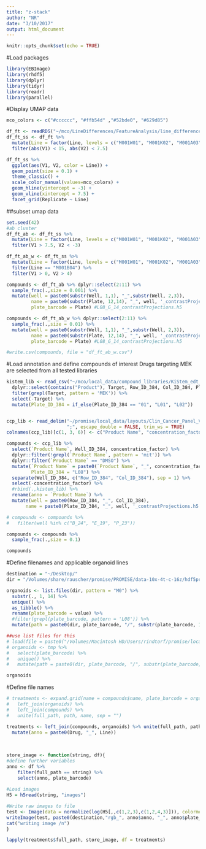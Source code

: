```yaml
---
title: "z-stack"
author: "NR"
date: "3/10/2017"
output: html_document
---
```



```r
knitr::opts_chunk$set(echo = TRUE)
```

#Load packages 
```r
library(EBImage)
library(rhdf5)
library(dplyr)
library(tidyr)
library(readr)
library(parallel)
```


#Display UMAP data
```r
mco_colors <- c("#cccccc", "#ffb54d" ,"#52bde0", "#629d85")

df_ft <- readRDS("~/mco/LineDifferences/FeatureAnalysis/line_differences/umap_dmso.Rdata")
df_ft_ss <- df_ft %>% 
  mutate(Line = factor(Line, levels = c("M001W01", "M001K02", "M001A03", "M001B04"))) %>%
  filter(abs(V1) < 15, abs(V2) < 7.5) 

df_ft_ss %>% 
  ggplot(aes(V1, V2, color = Line)) + 
  geom_point(size = 0.1) + 
  theme_classic() + 
  scale_color_manual(values=mco_colors) +
  geom_hline(yintercept = -3) +
  geom_vline(xintercept = 7.5) +
  facet_grid(Replicate ~ Line)
```

##subset umap data 

```r
set.seed(42)
#ab cluster
df_ft_ab <- df_ft_ss %>% 
  mutate(Line = factor(Line, levels = c("M001W01", "M001K02", "M001A03", "M001B04"))) %>%
  filter(V1 > 7.5, V2 < -3)

df_ft_ab_w <- df_ft_ss %>% 
  mutate(Line = factor(Line, levels = c("M001W01", "M001K02", "M001A03", "M001B04"))) %>%
  filter(Line == "M001B04") %>%
  filter(V1 > 0, V2 > 4)

compounds <- df_ft_ab %>% dplyr::select(2:11) %>% 
  sample_frac(.,size = 0.001) %>% 
  mutate(well = paste0(substr(Well, 1,1), "_",substr(Well, 2,3)),
         name = paste0(substr(Plate, 12,14), "_", well, '_contrastProjections.h5'),
         plate_barcode = Plate) #L08_G_14_contrastProjections.h5

compounds <- df_ft_ab_w %>% dplyr::select(2:11) %>% 
  sample_frac(.,size = 0.01) %>% 
  mutate(well = paste0(substr(Well, 1,1), "_",substr(Well, 2,3)),
         name = paste0(substr(Plate, 12,14), "_", well, '_contrastProjections.h5'),
         plate_barcode = Plate) #L08_G_14_contrastProjections.h5

#write.csv(compounds, file = "df_ft_ab_w.csv")
```


#Load annotation and define compounds of interest
Drugs targeting MEK are selected from all tested libraries
```r
kistem_lib <- read_csv("~/mco/local_data/compound_libraries/KiStem_edt_V170125.csv") %>%
  dplyr::select(contains("Product"), Target, Row_ID_384, Col_ID_384, Plate_ID_384) %>% #build a compound repository
  filter(grepl(Target, pattern = 'MEK')) %>%
  select(-Target) %>%
  mutate(Plate_ID_384 = if_else(Plate_ID_384 == "01", "L01", "L02"))


ccp_lib <- read_delim("~/promise/local_data/layouts/Clin_Cancer_Panel_V170511.csv", 
                      ";", escape_double = FALSE, trim_ws = TRUE) 
colnames(ccp_lib)[c(1, 3, 6)] <- c("Product Name", "concentration_factor", "Well_ID_384")

compounds <- ccp_lib %>%  
  select(`Product Name`, Well_ID_384, concentration_factor) %>%
  dplyr::filter(!grepl(`Product Name`, pattern = 'mit')) %>%
  dplyr::filter(`Product Name` == "DMSO") %>%
  mutate(`Product Name` = paste0(`Product Name`, "_", concentration_factor),
         Plate_ID_384 = "L08") %>%
  separate(Well_ID_384, c("Row_ID_384", "Col_ID_384"), sep = 1) %>%
  select(-concentration_factor) %>%
  #rbind(.,kistem_lib) %>%
  rename(anno = `Product Name`) %>%
  mutate(well = paste0(Row_ID_384, "_", Col_ID_384),
       name = paste0(Plate_ID_384, "_", well, '_contrastProjections.h5'))

# compounds <- compounds %>%
#   filter(well %in% c("B_24", "E_19", "P_23")) 

compounds <- compounds %>%
  sample_frac(.,size = 0.1)

compounds
```

#Define filenames and applicable organoid lines 
```r
destination = "~/Desktop/"
dir = "/Volumes/share/rauscher/promise/PROMISE/data-10x-4t-c-16z/hdf5projection/"

organoids <- list.files(dir, pattern = "M0") %>%
  substr(., 1, 14) %>%
  unique() %>%
  as_tibble() %>%
  rename(plate_barcode = value) %>%
  #filter(grepl(plate_barcode, pattern = 'L08')) %>%
  mutate(path = paste0(dir, plate_barcode, "/", substr(plate_barcode, 1, 11)))

##use list files for this
# load(file = paste0("/Volumes/Macintosh HD/Users/rindtorf/promise/local_data/ctg_ccp_unfiltered.Rdata"))
# organoids <- tmp %>% 
#   select(plate_barcode) %>% 
#   unique() %>%
#   mutate(path = paste0(dir, plate_barcode, "/", substr(plate_barcode, 1, 11)))

organoids
```


#Define file names
```r
# treatments <- expand.grid(name = compounds$name, plate_barcode = organoids$plate_barcode) %>%
#   left_join(organoids) %>%
#   left_join(compounds) %>%
#   unite(full_path, path, name, sep = "")

treatments <- left_join(compounds, organoids) %>% unite(full_path, path, name, sep = "") %>%
  mutate(anno = paste0(Drug, "_", Line))
  
  
    
store_image <- function(string, df){
#define further variables 
anno <- df %>% 
    filter(full_path == string) %>%
    select(anno, plate_barcode)
  
#Load images
H5 = h5read(string, "images")

#Write raw images to file
test <- Image(data = normalize(log(H5[,,c(1,2,3),c(1,2,4,3)])), colormode = "Color")
writeImage(test, paste0(destination,"rgb_", anno$anno, "_", anno$plate_barcode, ".png"))
cat("writing image /n")
}

lapply(treatments$full_path, store_image, df = treatments)

```
